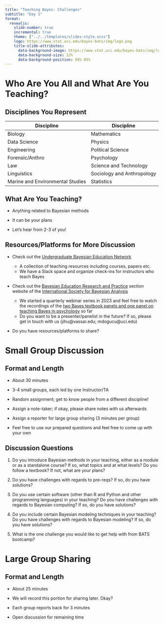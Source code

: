 ```yaml
---
title: "Teaching Bayes: Challenges"
subtitle: "Day 1"
format: 
  revealjs:
    slide-number: true
    incremental: true
    theme: ["../../templates/slides-style.scss"]
    logo: https://www.stat.uci.edu/bayes-bats/img/logo.png
    title-slide-attributes: 
      data-background-image: https://www.stat.uci.edu/bayes-bats/img/logo.png
      data-background-size: 12%
      data-background-position: 50% 85%
---
```


# Who Are You All and What Are You Teaching?


## Disciplines You Represent

| Discipline | Discipline |
|------|------|
| Biology | Mathematics | 
| Data Science | Physics |
| Engineering | Political Science |
| Forensic/Anthro | Psychology |
| Law | Science and Technology |
| Linguistics | Sociology and Anthropology |
| Marine and Environmental Studies | Statistics |


## What Are You Teaching?

- Anything related to Bayesian methods

- It can be your plans

- Let's hear from 2-3 of you!

## Resources/Platforms for More Discussion

- Check out the [Undergraduate Bayesian Education Network](https://undergrad-bayes.netlify.app/)

    - A collection of teaching resources including courses, papers etc.
    - We have a Slack space and organize check-ins for instructors who teach Bayes

- Check out the [Bayesian Education Research and Practice](https://berap-isba.github.io/) section website of the [International Society for Bayesian Analysis](https://bayesian.org/)
    
    - We started a quarterly webinar series in 2023 and feel free to watch the recordings of the [two Bayes textbook panels and one panel on teaching Bayes in psychology](https://berap-isba.github.io/events.html) so far
    - Do you want to be a presenter/panelist in the future? If so, please get in touch with us (jihu@vassar.edu; mdogucu@uci.edu)

- Do you have resources/platforms to share?

# Small Group Discussion

## Format and Length

- About 30 minutes

- 3-4 small groups, each led by one Instructor/TA

- Random assignment; get to know people from a different discipline!

- Assign a note-taker; if okay, please share notes with us afterwards

- Assign a reporter for large group sharing (3 minutes per group)

- Feel free to use our prepared questions and feel free to come up with your own


## Discussion Questions

1. Do you introduce Bayesian methods in your teaching, either as a module or as a standalone course? If so, what topics and at what levels? Do you follow a textbook? If not, what are your plans?

2. Do you have challenges with regards to pre-reqs? If so, do you have solutions?

3. Do you use certain software (other than R and Python and other programming languages) in your teaching? Do you have challenges with regards to Bayesian computing? If so, do you have solutions?

4. Do you include certain Bayesian modeling techniques in your teaching? Do you have challenges with regards to Bayesian modeling? If so, do you have solutions?

5. What is the one challenge you would like to get help with from BATS bootcamp?

# Large Group Sharing

## Format and Length

- About 25 minutes

- We will record this portion for sharing later. Okay?

- Each group reports back for 3 minutes

- Open discussion for remaining time

